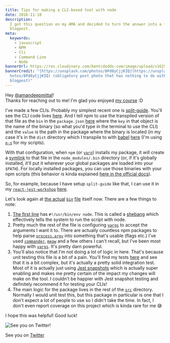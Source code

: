 ```yaml
---
title: Tips for making a CLI-based tool with node
date: 2016-11-18
description:
  I got this question on my AMA and decided to turn the answer into a formal
  blogpost.
meta:
  keywords:
    - javascript
    - NPM
    - Cli
    - Command Line
    - Node
bannerUrl: https://res.cloudinary.com/kentcdodds-com/image/upload/v1625033442/kentcdodds.com/content/blog/tips-for-making-a-cli-based-tool-with-node/banner.jpg
bannerCredit: "[https://unsplash.com/photos/8Pd8yCjjKIQ](https://unsplash.com/p\
  hotos/8Pd8yCjjKIQ) (obligatory post photo that has nothing to do with this
  blogpost)"
---
```


Hey [@amandeepmittal](https://github.com/amandeepmittal)!  
Thanks for reaching out to me! I'm glad you enjoyed
[my course](http://kcd.im/write-oss) :D

I've made a few CLIs. Probably my simplest recent one is
[split-guide](https://github.com/kentcdodds/split-guide). You'll see the CLI
code lives
[here](https://github.com/kentcdodds/split-guide/blob/fb4b2a2ebc1fb8c3c010c2af1318861b8bb1bb13/src/bin/index.js).
And I tell npm to use the transpiled version of that file as the `bin` in the
`package.json`
[here](https://github.com/kentcdodds/split-guide/blob/fb4b2a2ebc1fb8c3c010c2af1318861b8bb1bb13/package.json#L12-L14)
where the `key` in that object is the name of the binary (so what you'd type in
the terminal to use the CLI) and the `value` is the path in the package where
the binary is located (in my case it's in the `dist` directory which I transpile
to with [babel](http://babeljs.io)
[here](https://github.com/kentcdodds/split-guide/blob/fb4b2a2ebc1fb8c3c010c2af1318861b8bb1bb13/package-scripts.js#L13)
(I'm using [`p-s`](https://github.com/kentcdodds/p-s) for my scripts).

With that configuration, when `npm` (or [`yarn`](https://yarnpkg.com)) installs
my package, it will create a
[symlink](https://en.wikipedia.org/wiki/Symbolic_link) to that file in the
`node_modules/.bin` directory (or, if it's globally installed, it'll put it
wherever your global packages are loaded into your `$PATH`). For locally
installed packages, you can use those binaries with your npm scripts (this
behavior is kinda explained
[here in the official docs](https://docs.npmjs.com/misc/scripts#path)).

So, for example, because I have setup `split-guide` like that, I can use it in
my [`react-jest-workshop`](https://github.com/kentcdodds/react-jest-workshop)
[here](https://github.com/kentcdodds/react-jest-workshop/blob/c43eaa13eb0ca203d7ed2b771b85e61ca5e539b0/package.json#L12).

Let's look again at
[the actual](https://github.com/kentcdodds/split-guide/blob/master/src/bin/index.js)
[`bin`](https://github.com/kentcdodds/split-guide/blob/master/src/bin/index.js)
[file](https://github.com/kentcdodds/split-guide/blob/master/src/bin/index.js)
itself now. There are a few things to note:

1.  [The first line](https://github.com/kentcdodds/split-guide/blob/fb4b2a2ebc1fb8c3c010c2af1318861b8bb1bb13/src/bin/index.js#L1)
    has `#!/usr/bin/env node`. This is called a
    [shebang](https://en.wikipedia.org/wiki/Shebang_%28Unix%29) which
    effectively tells the system to run the script with node.
2.  Pretty much the rest of the file is configuring
    [`yargs`](https://www.npmjs.com/package/yargs) to accept the arguments I
    want it to. There are actually countless npm packages to help parse
    [`process.argv`](https://nodejs.org/docs/latest/api/process.html#process_process_argv)
    into something that's usable (flags etc.) I've used
    [`commander`](https://www.npmjs.com/package/commander),
    [`meow`](https://www.npmjs.com/package/meow) and a few others I can't
    recall, but I've been most happy with
    [`yargs`](https://www.npmjs.com/package/yargs). It's pretty darn powerful.
3.  You'll also notice that I'm not doing a lot of logic in here. That's because
    unit testing this file is a bit of a pain. You'll find my tests
    [here](https://github.com/kentcdodds/split-guide/blob/fb4b2a2ebc1fb8c3c010c2af1318861b8bb1bb13/src/bin/index.test.js)
    and see that it is a bit complex, but it's actually a pretty solid
    integration test. Most of it is actually just using
    [Jest snapshots](https://egghead.io/lessons/javascript-use-jest-s-snapshot-testing-feature?pl=testing-javascript-with-jest-a36c4074)
    which is actually super enabling and makes me pretty certain of the impact
    my changes will make on the tool. I couldn't be happier with Jest snapshot
    testing and definitely recommend it for testing your CLIs!
4.  The main logic for the package lives in the rest of the
    [`src`](https://github.com/kentcdodds/split-guide/tree/fb4b2a2ebc1fb8c3c010c2af1318861b8bb1bb13/src)
    directory. Normally I would unit test this, but this package in particular
    is one that I don't expect a lot of people to use so I didn't take the time.
    In fact, I don't even report coverage on this project which is kinda rare
    for me 😅

I hope this was helpful! Good luck!

![See you on Twitter!](https://res.cloudinary.com/kentcdodds-com/image/upload/v1625033442/kentcdodds.com/content/blog/tips-for-making-a-cli-based-tool-with-node/0.png)

See you on [Twitter](https://twitter.com/kentcdodds)
